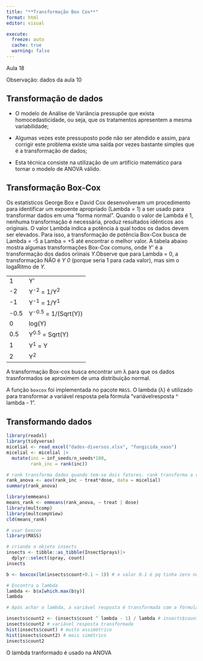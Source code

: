 ```yaml
---
title: "**Transformação Box Cox**"
format: html
editor: visual

execute: 
  freeze: auto
  cache: true
  warning: false
---
```


Aula 18

Observação: dados da aula 10

## Transformação de dados

-   O modelo de Análise de Variância pressupõe que exista homocedasticidade, ou seja, que os tratamentos apresentem a mesma variabilidade;

-   Algumas vezes este pressuposto pode não ser atendido e assim, para corrigir este problema existe uma saída por vezes bastante simples que é a transformação de dados;

-   Esta técnica consiste na utilização de um artifício matemático para tornar o modelo de ANOVA válido.

## Transformação Box-Cox

Os estatísticos George Box e David Cox desenvolveram um procedimento para identificar um expoente apropriado (Lambda = 1) a ser usado para transformar dados em uma "forma normal". Quando o valor de Lambda é 1, nenhuma transformação é necessária, produz resultados idênticos aos originais. O valor Lambda indica a potência à qual todos os dados devem ser elevados. Para isso, a transformação de potência Box-Cox busca de Lambda = -5 a Lamba = +5 até encontrar o melhor valor. A tabela abaixo mostra algumas transformações Box-Cox comuns, onde *Y'* é a transformação dos dados oriinais *Y*.Observe que para Lambda = 0, a transformação NÃO é *Y 0* (porque seria 1 para cada valor), mas sim o logaRitmo de *Y.*

|      |                       |
|------|-----------------------|
| 1    | Y'                    |
| -2   | Y^-2^ = 1/Y^2^        |
| -1   | Y^-1^ = 1/Y^1^        |
| -0.5 | Y^-0.5^ = 1/(Sqrt(Y)) |
| 0    | log(Y)                |
| 0.5  | Y^0.5^ = Sqrt(Y)      |
| 1    | Y^1^ = Y              |
| 2    | Y^2^                  |

A transformação Box-cox busca encontrar um λ para que os dados trasnformados se aproximem de uma distribuição normal.

A função `boxcox` foi implementada no pacote `MASS`. O lambda (λ) é utilizado para transformar a variável resposta pela fórmula "variávelresposta \^ lambda - 1".

## Transformando dados

```r
library(readxl)
library(tidyverse)
micelial <- read_excel("dados-diversos.xlsx", "fungicida_vaso")
micelial <- micelial |> 
  mutate(inc = inf_seeds/n_seeds*100,
         rank_inc = rank(inc))

# rank transforma dados quando tem-se dois fatores. rank transforma a variável resposta para dois fatores
rank_anova <- aov(rank_inc ~ treat*dose, data = micelial)
summary(rank_anova)

library(emmeans)
means_rank <- emmeans(rank_anova, ~ treat | dose)
library(multcomp)
library(multcompView)
cld(means_rank)

# usar boxcox
library(MASS)

# criando o objeto insects
insects <- tibble::as_tibble(InsectSprays)|> 
  dplyr::select(spray, count)
insects

b <- boxcox(lm(insects$count+0.1 ~ 1)) # o valor 0.1 é pq tinha zero nos dados; insects$count é a variável resposta 

# Encontra o lambda
lambda <- b$x[which.max(b$y)]
lambda

# Após achar o lambda, a variável resposta é transformada com a fórmula abaixo

insects$count2 <- (insects$count ^ lambda - 1) / lambda # insects$count2 cria count2 automaticamente, o lambda transformado
insects$count2 # variável resposta transformada
hist(insects$count) # muito assimétrico
hist(insects$count2) # mais simétrico
insects$count2
```

O lambda tranformado é usado na ANOVA
